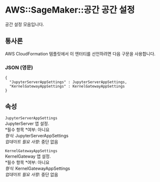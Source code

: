 # AWS::SageMaker::공간 공간 설정

공간 설정 모음입니다.

## 통사론

AWS CloudFormation 템플릿에서 이 엔터티를 선언하려면 다음 구문을 사용합니다.

### JSON (영문)

```
{
  "JupyterServerAppSettings" : JupyterServerAppSettings,
  "KernelGatewayAppSettings" : KernelGatewayAppSettings
}
```

## 속성

`JupyterServerAppSettings`  
JupyterServer 앱 설정.  
*필수 항목 *여부: 아니요  
_형식_: JupyterServerAppSettings  
_업데이트 필요 사항_: 중단 없음

`KernelGatewayAppSettings`  
KernelGateway 앱 설정.  
*필수 항목 *여부: 아니요  
_형식_: KernelGatewayAppSettings  
_업데이트 필요 사항_: 중단 없음
